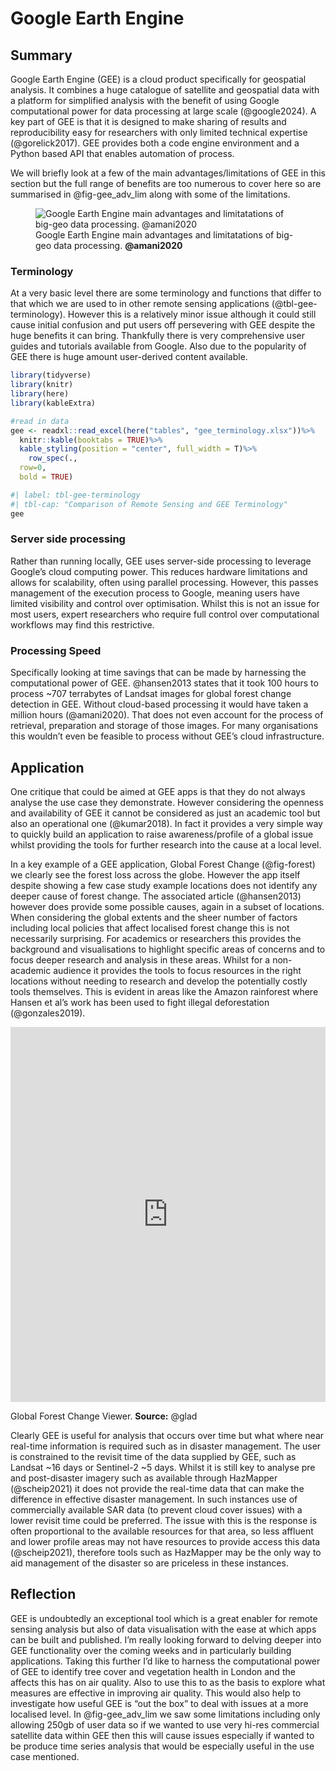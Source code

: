 # Google Earth Engine

## Summary {#sec-5-summary}

Google Earth Engine (GEE) is a cloud product specifically for geospatial analysis. It combines a huge catalogue of satellite and geospatial data with a platform for simplified analysis with the benefit of using Google computational power for data processing at large scale (@google2024). A key part of GEE is that it is designed to make sharing of results and reproducibility easy for researchers with only limited technical expertise (@gorelick2017). GEE provides both a code engine environment and a Python based API that enables automation of process.

We will briefly look at a few of the main advantages/limitations of GEE in this section but the full range of benefits are too numerous to cover here so are summarised in @fig-gee_adv_lim along with some of the limitations.

![Google Earth Engine main advantages and limitatations of big-geo data processing. **@amani2020**](images/gee_advantages_limitations.png){#fig-gee_adv_lim fig-align="center"}

### Terminology {#sec-5-terminology}

At a very basic level there are some terminology and functions that differ to that which we are used to in other remote sensing applications (@tbl-gee-terminology).  However this is a relatively minor issue although it could still cause initial confusion and put users off persevering with GEE despite the huge benefits it can bring. Thankfully there is very comprehensive user guides and tutorials available from Google. Also due to the popularity of GEE there is huge amount user-derived content available. 

```r
library(tidyverse)
library(knitr)
library(here)
library(kableExtra)

#read in data
gee <- readxl::read_excel(here("tables", "gee_terminology.xlsx"))%>% 
  knitr::kable(booktabs = TRUE)%>% 
  kable_styling(position = "center", full_width = T)%>%
    row_spec(.,
  row=0,
  bold = TRUE)
```

```r
#| label: tbl-gee-terminology
#| tbl-cap: "Comparison of Remote Sensing and GEE Terminology"
gee
```

### Server side processing {#sec-5-ssprocessing}

Rather than running locally, GEE uses server-side processing to leverage Google's cloud computing power. This reduces hardware limitations and allows for scalability, often using parallel processing. However, this passes management of the execution process to Google, meaning users have limited visibility and control over optimisation. Whilst this is not an issue for most users, expert researchers who require full control over computational workflows may find this restrictive.

### Processing Speed {#sec-5-speed}

Specifically looking at time savings that can be made by harnessing the computational power of GEE. @hansen2013 states that it took 100 hours to process ~707 terrabytes of Landsat images for global forest change detection in GEE. Without cloud-based processing it would have taken a million hours (@amani2020). That does not even account for the process of retrieval, preparation and storage of those images. For many organisations this wouldn't even be feasible to process without GEE's cloud infrastructure.

## Application {#sec-5-application}

One critique that could be aimed at GEE apps is that they do not always analyse the use case they demonstrate. However considering the openness and availability of GEE it cannot be considered as just an academic tool but also an operational one (@kumar2018). In fact it provides a very simple way to quickly build an application to raise awareness/profile of a global issue whilst providing the tools for further research into the cause at a local level.

In a key example of a GEE application, Global Forest Change (@fig-forest) we clearly see the forest loss across the globe.  However the app itself despite showing a few case study example locations does not identify any deeper cause of forest change. The associated article (@hansen2013) however does provide some possible causes, again in a subset of locations. When considering the global extents and the sheer number of factors including local policies that affect localised forest change this is not necessarily surprising. For academics or researchers this provides the background and visualisations to highlight specific areas of concerns and to focus deeper research and analysis in these areas. Whilst for a non-academic audience it provides the tools to focus resources in the right locations without needing to research and develop the potentially costly tools themselves. This is evident in areas like the Amazon rainforest where Hansen et al's work has been used to fight illegal deforestation (@gonzales2019).

::: {#fig-forest fig-width="100%"}
::: {.iframe}
<iframe src="https://glad.earthengine.app/view/global-forest-change#bl=off;old=off;dl=1;lon=20;lat=10;zoom=3;;" 
        width="100%" height="600" style="border: none;"></iframe>
:::
Global Forest Change Viewer. **Source:** @glad
:::

Clearly GEE is useful for analysis that occurs over time but what where near real-time information is required such as in disaster management. The user is constrained to the revisit time of the data supplied by GEE, such as Landsat ~16 days or Sentinel-2 ~5 days. Whilst it is still key to analyse pre and post-disaster imagery such as available through HazMapper (@scheip2021) it does not provide the real-time data that can make the difference in effective disaster management. In such instances use of commercially available SAR data (to prevent cloud cover issues) with a lower revisit time could be preferred. The issue with this is the response is often proportional to the available resources for that area, so less affluent and lower profile areas may not have resources to provide access this data (@scheip2021), therefore tools such as HazMapper may be the only way to aid management of the disaster so are priceless in these instances.

## Reflection {#sec-5-reflection}

GEE is undoubtedly an exceptional tool which is a great enabler for remote sensing analysis but also of data visualisation with the ease at which apps can be built and published. I'm really looking forward to delving deeper into GEE functionality over the coming weeks and in particularly building applications. Taking this further I'd like to harness the computational power of GEE to identify tree cover and vegetation health in London and the affects this has on air quality. Also to use this to as the basis to explore what measures are effective in improving air quality. This would also help to investigate how useful GEE is "out the box" to deal with issues at a more localised level. In @fig-gee_adv_lim we saw some limitations including only allowing 250gb of user data so if we wanted to use very hi-res commercial satellite data within GEE then this will cause issues especially if wanted to be produce time series analysis that would be especially useful in the use case mentioned.
